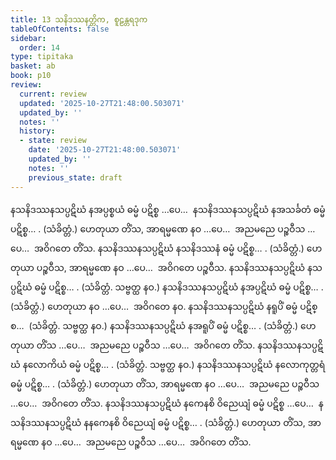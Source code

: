 ```yaml
---
title: 13 သနိဒဿနတ္တိက, စူဠန္တရဒုက
tableOfContents: false
sidebar:
  order: 14
type: tipitaka
basket: ab
book: p10
review:
  current: review
  updated: '2025-10-27T21:48:00.503071'
  updated_by: ''
  notes: ''
  history:
  - state: review
    date: '2025-10-27T21:48:00.503071'
    updated_by: ''
    notes: ''
    previous_state: draft
---
```



<ReviewStatus review={frontmatter.review} showDetails={true} />

<HypothesisAnnotation frontmatter={frontmatter} />

<DynamicBreadcrumb />

<Division number="73" book="p10" e="ch" v="40" p="135">

<Paragraph number="164" book="p10">
နသနိဒဿနသပ္ပဋိဃံ နအပ္ပစ္စယံ ဓမ္မံ ပဋိစ္စ …ပေ…  နသနိဒဿနသပ္ပဋိဃံ နအသင်္ခတံ ဓမ္မံ ပဋိစ္စ… . (သံခိတ္တံ.)
</Paragraph>

<Paragraph number="165" book="p10">
ဟေတုယာ တိံသ, အာရမ္မဏေ နဝ …ပေ…  အညမညေ ပဉ္စဝီသ …ပေ…  အဝိဂတေ တိံသ.
</Paragraph>

</Division>
<Division number="74" book="p10" e="ch" v="40" p="135">

<Paragraph number="166" book="p10">
နသနိဒဿနသပ္ပဋိဃံ နသနိဒဿနံ ဓမ္မံ ပဋိစ္စ… . (သံခိတ္တံ.)
</Paragraph>

<Paragraph number="167" book="p10">
ဟေတုယာ ပဉ္စဝီသ, အာရမ္မဏေ နဝ …ပေ…  အဝိဂတေ ပဉ္စဝီသ.
</Paragraph>

</Division>
<Division number="75" book="p10" e="ch" v="40" p="135">

<Paragraph number="168" book="p10">
နသနိဒဿနသပ္ပဋိဃံ နသပ္ပဋိဃံ ဓမ္မံ ပဋိစ္စ… . (သံခိတ္တံ. သဗ္ဗတ္ထ နဝ.)
</Paragraph>

<Paragraph number="169" book="p10">
နသနိဒဿနသပ္ပဋိဃံ နအပ္ပဋိဃံ ဓမ္မံ ပဋိစ္စ… . (သံခိတ္တံ.) ဟေတုယာ နဝ …ပေ…  အဝိဂတေ နဝ.
</Paragraph>

</Division>
<Division number="76" book="p10" e="ch" v="40" p="135">

<Paragraph number="170" book="p10">
နသနိဒဿနသပ္ပဋိဃံ နရူပိံ ဓမ္မံ ပဋိစ္စ…  (သံခိတ္တံ. သဗ္ဗတ္ထ နဝ.)
</Paragraph>

<Paragraph number="171" book="p10">
နသနိဒဿနသပ္ပဋိဃံ နအရူပိံ ဓမ္မံ ပဋိစ္စ… . (သံခိတ္တံ.) ဟေတုယာ တိံသ …ပေ…  အညမညေ ပဉ္စဝီသ …ပေ…  အဝိဂတေ တိံသ.
</Paragraph>

</Division>
<Division number="77" book="p10" e="ch" v="40" p="135">

<Paragraph number="172" book="p10">
နသနိဒဿနသပ္ပဋိဃံ နလောကိယံ ဓမ္မံ ပဋိစ္စ… . (သံခိတ္တံ. သဗ္ဗတ္ထ နဝ.)
</Paragraph>

<Paragraph number="173" book="p10">
နသနိဒဿနသပ္ပဋိဃံ နလောကုတ္တရံ ဓမ္မံ ပဋိစ္စ… . (သံခိတ္တံ.) ဟေတုယာ တိံသ, အာရမ္မဏေ နဝ …ပေ…  အညမညေ ပဉ္စဝီသ …ပေ…  အဝိဂတေ တိံသ.
</Paragraph>

</Division>
<Division number="78" book="p10" e="ch" v="40" p="135">

<Paragraph number="174" book="p10">
နသနိဒဿနသပ္ပဋိဃံ နကေနစိ ဝိညေယျံ ဓမ္မံ ပဋိစ္စ …ပေ…  နသနိဒဿနသပ္ပဋိဃံ နနကေနစိ ဝိညေယျံ ဓမ္မံ ပဋိစ္စ… . (သံခိတ္တံ.)
</Paragraph>

<Paragraph number="175" book="p10">
ဟေတုယာ တိံသ, အာရမ္မဏေ နဝ …ပေ…  အညမညေ ပဉ္စဝီသ …ပေ…  အဝိဂတေ တိံသ.
</Paragraph>
</Division>